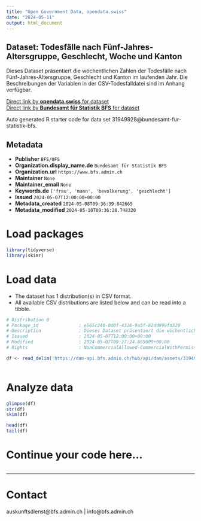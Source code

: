 ```yaml
---
title: "Open Government Data, opendata.swiss"
date: "2024-05-11"
output: html_document
---
```


## Dataset: Todesfälle nach Fünf-Jahres-Altersgruppe, Geschlecht, Woche und Kanton

Dieses Dataset präsentiert die wöchentlichen Zahlen der Todesfälle nach Fünf-Jahres-Altersgruppe, Geschlecht und Kanton im laufenden Jahr. Die Beschreibungen der Variablen in der CSV-Todesfalldatei sind im Anhang verfügbar.

[Direct link by **opendata.swiss** for dataset](https://opendata.swiss/de/dataset/todesfalle-nach-funf-jahres-altersgruppe-geschlecht-woche-und-kanton37)<br>
[Direct link by **Bundesamt für Statistik BFS** for dataset](https://www.bfs.admin.ch/asset/de/ts-q-01.04.02.01.30-P)

Auto generated R starter code for data set 31949928@bundesamt-fur-statistik-bfs.

## Metadata

- **Publisher** `BFS/OFS`
- **Organization.display_name.de** `Bundesamt für Statistik BFS`
- **Organization.url** `https://www.bfs.admin.ch`
- **Maintainer** `None`
- **Maintainer_email** `None`
- **Keywords.de** `['frau', 'mann', 'bevolkerung', 'geschlecht']`
- **Issued** `2024-05-07T12:00:00+00:00`
- **Metadata_created** `2024-05-08T09:36:39.842665`
- **Metadata_modified** `2024-05-10T09:36:28.748320`


# Load packages

```r

library(tidyverse)
library(skimr)

```

# Load data

-   The dataset has 1 distribution(s) in CSV format.
-   All available CSV distributions are listed below and can be read into a tibble.

```r

# Distribution 0
# Package_id               : e565c240-0d0f-4326-9a5f-82dd999fd329
# Description              : Dieses Dataset präsentiert die wöchentlichen Zahlen der Todesfälle nach Fünf-Jahres-Altersgruppe, Geschlecht und Kanton im laufenden Jahr. Die Beschreibungen der Variablen in der CSV-Todesfalldatei sind im Anhang verfügbar.
# Issued                   : 2024-05-07T12:00:00+00:00
# Modified                 : 2024-05-07T09:27:24.865000+00:00
# Rights                   : NonCommercialAllowed-CommercialWithPermission-ReferenceRequired

df <- read_delim('https://dam-api.bfs.admin.ch/hub/api/dam/assets/31949942/master')



```

# Analyze data

```r

glimpse(df)
str(df)
skim(df)

head(df)
tail(df)

```

# Continue your code here...

```r

```

------------------------------------------------------------------------

# Contact

auskunftsdienst@bfs.admin.ch | info@bfs.admin.ch
